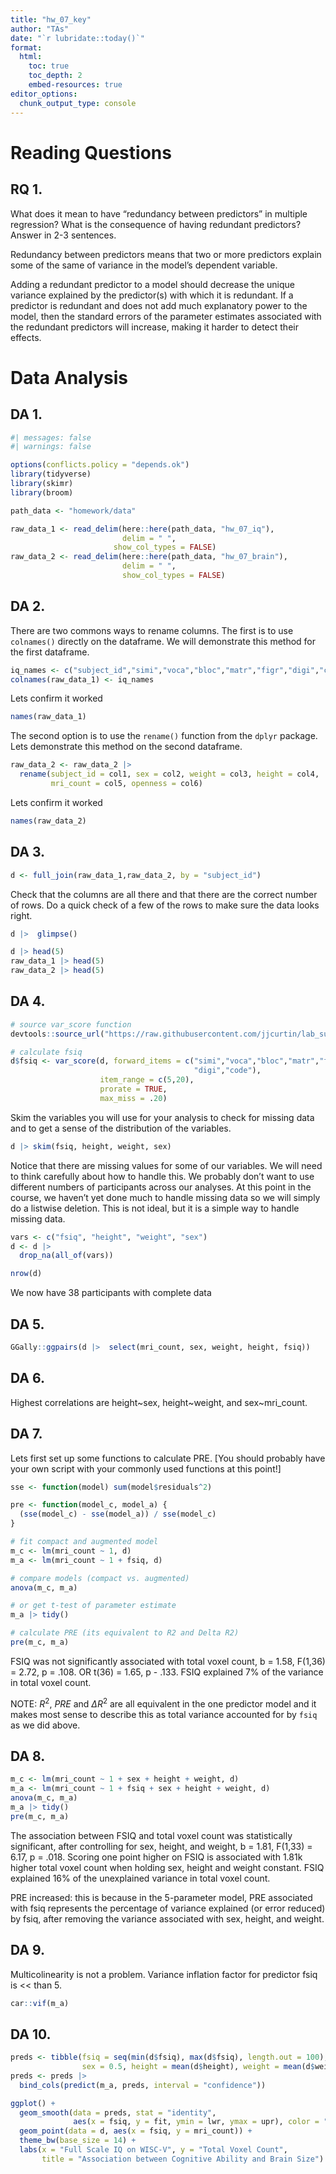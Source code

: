 ```yaml
---
title: "hw_07_key" 
author: "TAs" 
date: "`r lubridate::today()`"
format: 
  html:
    toc: true 
    toc_depth: 2
    embed-resources: true
editor_options: 
  chunk_output_type: console
---
```


# Reading Questions

## RQ 1. 
What does it mean to have "redundancy between predictors" in multiple regression? What is the consequence of having redundant predictors? Answer in 2-3 sentences.

Redundancy between predictors means that two or more predictors explain some of the same of variance in the model’s dependent variable.

Adding a redundant predictor to a model should decrease the unique variance explained by the predictor(s) with which it is redundant. If a predictor is redundant and does not add much explanatory power to the model, then the standard errors of the parameter estimates associated with the redundant predictors will increase, making it harder to detect their effects.


# Data Analysis


## DA 1.
```r
#| messages: false
#| warnings: false

options(conflicts.policy = "depends.ok")
library(tidyverse)
library(skimr)
library(broom)

path_data <- "homework/data"
```

```r
raw_data_1 <- read_delim(here::here(path_data, "hw_07_iq"),
                         delim = " ",
                       show_col_types = FALSE)
raw_data_2 <- read_delim(here::here(path_data, "hw_07_brain"),
                         delim = " ",
                         show_col_types = FALSE)
```

## DA 2.

There are two commons ways to rename columns.  The first is to use `colnames()` directly on the dataframe.  We will demonstrate this method for the first dataframe.
  
```r
iq_names <- c("subject_id","simi","voca","bloc","matr","figr","digi","code")
colnames(raw_data_1) <- iq_names
```

Lets confirm it worked
```r
names(raw_data_1)
```

The second option is to use the `rename()` function from the `dplyr` package.  Lets demonstrate this method on the second dataframe.

```r
raw_data_2 <- raw_data_2 |> 
  rename(subject_id = col1, sex = col2, weight = col3, height = col4, 
         mri_count = col5, openness = col6) 
```

Lets confirm it worked
```r
names(raw_data_2)
```

## DA 3.
```r
d <- full_join(raw_data_1,raw_data_2, by = "subject_id")
```

Check that the columns are all there and that there are the correct number of rows.  Do a quick check of a few of the rows to make sure the data looks right.

```r
d |>  glimpse()

d |> head(5)
raw_data_1 |> head(5)
raw_data_2 |> head(5)
```


## DA 4.
```r
# source var_score function
devtools::source_url("https://raw.githubusercontent.com/jjcurtin/lab_support/main/var_score.R")

# calculate fsiq
d$fsiq <- var_score(d, forward_items = c("simi","voca","bloc","matr","figr",
                                         "digi","code"), 
                    item_range = c(5,20),
                    prorate = TRUE, 
                    max_miss = .20) 
```

Skim the variables you will use for your analysis to check for missing data and to get a sense of the distribution of the variables.
```r
d |> skim(fsiq, height, weight, sex)
```

Notice that there are missing values for some of our variables.  We will need to think carefully about how to handle this.  We probably don't want to use different numbers of participants across our analyses.  At this point in the course, we haven't yet done much to handle missing data so we will simply do a listwise deletion.  This is not ideal, but it is a simple way to handle missing data.  

```r
vars <- c("fsiq", "height", "weight", "sex")
d <- d |> 
  drop_na(all_of(vars))

nrow(d) 
```
We now have 38 participants with complete data

## DA 5.
```r
GGally::ggpairs(d |>  select(mri_count, sex, weight, height, fsiq))
```


## DA 6.
Highest correlations are height~sex, height~weight, and sex~mri_count.

## DA 7.
Lets first set up some functions to calculate PRE. [You should probably have your own script with your commonly used functions at this point!]
```r
sse <- function(model) sum(model$residuals^2)

pre <- function(model_c, model_a) {
  (sse(model_c) - sse(model_a)) / sse(model_c)
}
```

```r
# fit compact and augmented model
m_c <- lm(mri_count ~ 1, d)
m_a <- lm(mri_count ~ 1 + fsiq, d)

# compare models (compact vs. augmented)
anova(m_c, m_a)

# or get t-test of parameter estimate
m_a |> tidy()

# calculate PRE (its equivalent to R2 and Delta R2)
pre(m_c, m_a)
```

FSIQ was not significantly associated with total voxel count, b = 1.58, F(1,36) = 2.72, p = .108.  OR t(36) = 1.65, p - .133. FSIQ explained 7% of the variance in total voxel count.

NOTE: $R^2$, $PRE$ and $\Delta R^2$ are all equivalent in the one predictor model and it makes most sense to describe this as total variance accounted for by `fsiq` as we did above. 

## DA 8.
```r
m_c <- lm(mri_count ~ 1 + sex + height + weight, d)
m_a <- lm(mri_count ~ 1 + fsiq + sex + height + weight, d)
anova(m_c, m_a)
m_a |> tidy()
pre(m_c, m_a)
```

The association between FSIQ and total voxel count was statistically significant, after controlling for sex, height, and weight, b = 1.81, F(1,33) = 6.17, p = .018. Scoring one point higher on FSIQ is associated with 1.81k higher total voxel count when holding sex, height and weight constant. FSIQ explained 16% of the unexplained variance in total voxel count.

PRE increased: this is because in the 5-parameter model, PRE associated with fsiq represents the percentage of variance explained (or error reduced) by fsiq, after removing the variance associated with sex, height, and weight. 

## DA 9.
Multicolinearity is not a problem. Variance inflation factor for predictor fsiq is << than 5.
```r
car::vif(m_a)
```

## DA 10.
```r
preds <- tibble(fsiq = seq(min(d$fsiq), max(d$fsiq), length.out = 100),
                sex = 0.5, height = mean(d$height), weight = mean(d$weight))
preds <- preds |> 
  bind_cols(predict(m_a, preds, interval = "confidence"))

ggplot() + 
  geom_smooth(data = preds, stat = "identity", 
              aes(x = fsiq, y = fit, ymin = lwr, ymax = upr), color = "blue") +
  geom_point(data = d, aes(x = fsiq, y = mri_count)) +
  theme_bw(base_size = 14) +
  labs(x = "Full Scale IQ on WISC-V", y = "Total Voxel Count",
       title = "Association between Cognitive Ability and Brain Size")
```
